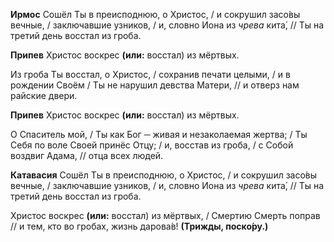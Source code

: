 **Ирмос** Сошёл Ты в преисподнюю, о Христос, / и сокрушил засо́вы вечные, / заключавшие узников, / и, словно Иона из *чрева* кита́, // Ты на третий день восстал из гроба.

**Припев** Христос воскрес **(или:** восстал<R>)</R> из мёртвых.

Из гробa Ты восстал, о Христос, / сохранив печати целыми, / и в рождении Своём / Ты не нарушил девства Матери, // и отверз нам райские двери.

**Припев** Христос воскрес **(или:** восстал<R>)</R> из мёртвых.

О Спаситель мой, / Ты как Бог ─ живая и незаколаемая жертва; / Ты Себя по воле Своей принёс Отцу; / и, восстав из гроба, / с Собой воздвиг Адама, // отца всех людей.

**Катавасия** Сошёл Ты в преисподнюю, о Христос, / и сокрушил засо́вы вечные, / заключавшие узников, / и, словно Иона из *чрева* кита́, // Ты на третий день восстал из гроба.

Христос воскрес **(или:** восстал<R>)</R> из мёртвых, / Смертию Смерть поправ // и тем, кто во гробах, жизнь дарова́в! **(Трижды, поско́ру.)**

